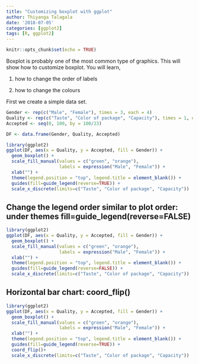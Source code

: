 ```yaml
---
title: "Customizing boxplot with ggplot"
author: Thiyanga Talagala
date: '2018-07-05'
categories: [ggplot2]
tags: [R, ggplot2]
---
```



```r
knitr::opts_chunk$set(echo = TRUE)
```



Boxplot is probably one of the most common type of graphics. This will show how to customize boxplot. You will learn,

1. how to change the order of labels

2. how to change the colours


First we create a simple data set.

```r
Gender <- rep(c("Male", "Female"), times = 3, each = 4)
Quality <- rep(c("Taste", "Color of package", "Capacity"), times = 1, each = 8)
Accepted <- seq(0, 100, by = 100/23)

DF <- data.frame(Gender, Quality, Accepted)

```

```r
library(ggplot2)
ggplot(DF, aes(x = Quality, y = Accepted, fill = Gender)) +
  geom_boxplot() +
  scale_fill_manual(values = c("green", "orange"),
                    labels = expression("Male", "Female")) +
  xlab("") +
  theme(legend.position = "top", legend.title = element_blank()) + 
  guides(fill=guide_legend(reverse=TRUE)) +
  scale_x_discrete(limits=c("Taste", "Color of package", "Capacity"))
```

## Change the legend order similar to plot order: under themes fill=guide_legend(reverse=FALSE)

```r
library(ggplot2)
ggplot(DF, aes(x = Quality, y = Accepted, fill = Gender)) +
  geom_boxplot() +
  scale_fill_manual(values = c("green", "orange"),
                    labels = expression("Male", "Female")) +
  xlab("") +
  theme(legend.position = "top", legend.title = element_blank()) + 
  guides(fill=guide_legend(reverse=FALSE)) +
  scale_x_discrete(limits=c("Taste", "Color of package", "Capacity"))
```

## Horizontal bar chart: coord_flip()

```r
library(ggplot2)
ggplot(DF, aes(x = Quality, y = Accepted, fill = Gender)) +
  geom_boxplot() +
  scale_fill_manual(values = c("green", "orange"),
                    labels = expression("Male", "Female")) +
  xlab("") +
  theme(legend.position = "top", legend.title = element_blank()) + 
  guides(fill=guide_legend(reverse=TRUE)) +
  coord_flip()+
  scale_x_discrete(limits=c("Taste", "Color of package", "Capacity"))
```
